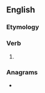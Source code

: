 ==English==

===Etymology===
{{suffix|en|ask|est}}

===Verb===
{{head|en|verb form}}

# {{en-archaic second-person singular of|ask}}

===Anagrams===
* {{anagrams|en|a=aeksst|Keasts|Stakes|skates|stakes|steaks}}